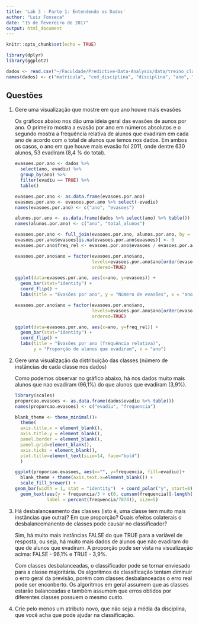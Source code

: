 ```yaml
---
title: 'Lab 3 - Parte 1: Entendendo os Dados'
author: "Luiz Fonseca"
date: "15 de fevereiro de 2017"
output: html_document
---
```


```r
knitr::opts_chunk$set(echo = TRUE)
```


```r
library(dplyr)
library(ggplot2)

dados <- read.csv("~/Faculdade/Predictive-Data-Analysis/data/treino_classificacao.csv")
names(dados) <- c("matricula", "cod_disciplina", "disciplina", "ano", "periodo", "media", "evadiu")
```

## Questões
<ol>
<li>Gere uma visualização que mostre em que ano houve mais evasões </li>

Os gráficos abaixo nos dão uma ideia geral das evasões de aunos por ano. O primeiro mostra a evasão por ano em números absolutos e o segundo mostra a frequência relativa de alunos que evadiram em cada ano de acordo com o total de alunos que temos nos dados. Em ambos os casos, o ano em que houve mais evasão foi 2011, onde dentre 630 alunos, 53 evadiram (8,4 % do total).

```r
evasoes.por.ano <- dados %>% 
  select(ano, evadiu) %>%
  group_by(ano) %>%
  filter(evadiu == TRUE) %>%
  table()

evasoes.por.ano <- as.data.frame(evasoes.por.ano)
evasoes.por.ano <- evasoes.por.ano %>% select(-evadiu)
names(evasoes.por.ano) <- c("ano", "evasoes")

alunos.por.ano <- as.data.frame(dados %>% select(ano) %>% table())
names(alunos.por.ano) <- c("ano", "total_alunos")

evasoes.por.ano <- full_join(evasoes.por.ano, alunos.por.ano, by = "ano") 
evasoes.por.ano$evasoes[is.na(evasoes.por.ano$evasoes)] <- 0
evasoes.por.ano$freq_rel <- evasoes.por.ano$evasoes / evasoes.por.ano$total_alunos

evasoes.por.ano$ano = factor(evasoes.por.ano$ano,
                             levels=evasoes.por.ano$ano[order(evasoes.por.ano$evasoes)],
                             ordered=TRUE)

ggplot(data=evasoes.por.ano, aes(x=ano, y=evasoes)) +
  geom_bar(stat="identity") + 
  coord_flip() +
  labs(title = "Evasões por ano", y = "Número de evasões", x = "ano")

evasoes.por.ano$ano = factor(evasoes.por.ano$ano,
                             levels=evasoes.por.ano$ano[order(evasoes.por.ano$freq_rel)],
                             ordered=TRUE)

ggplot(data=evasoes.por.ano, aes(x=ano, y=freq_rel)) +
  geom_bar(stat="identity") + 
  coord_flip() +
  labs(title = "Evasões por ano (frequência relativa)",
       y = "Proporção de alunos que evadiram", x = "ano")

```

<li> Gere uma visualização da distribuição das classes (número de instâncias de cada classe nos dados) </li>

Como podemos observar no gráfico abaixo, há nos dados muito mais alunos que nao evadiram (96,1%) do que alunos que evadiram (3,9%).
```r
library(scales)
proporcao.evasoes <- as.data.frame(dados$evadiu %>% table())
names(proporcao.evasoes) <- c("evadiu", "frequencia")

blank_theme <- theme_minimal()+
  theme(
  axis.title.x = element_blank(),
  axis.title.y = element_blank(),
  panel.border = element_blank(),
  panel.grid=element_blank(),
  axis.ticks = element_blank(),
  plot.title=element_text(size=14, face="bold")
  )

ggplot(proporcao.evasoes, aes(x="", y=frequencia, fill=evadiu))+
  blank_theme + theme(axis.text.x=element_blank()) +
  scale_fill_brewer() +
geom_bar(width = 1, stat = "identity")  + coord_polar("y", start=0) +
  geom_text(aes(y = frequencia/3 + c(0, cumsum(frequencia)[-length(frequencia)]), 
            label = percent(frequencia/7874)), size=5)
```

<li>Há desbalanceamento das classes (isto é, uma classe tem muito mais instâncias que outra)? Em que proporção? Quais efeitos colaterais o desbalancemanento de classes pode causar no classificador?</li>

<p>Sim, há muito mais instâncias FALSE do que TRUE para a variável de resposta, ou seja, há muito mais dados de alunos que não evadiram do que de alunos que evadiram. A proporção pode ser vista na visualização acima: FALSE - 96,1% e TRUE - 3,9%. </p>

<p>Com classes desbalanceadas, o classificador pode se tornar enviesado para a classe majoritária. Os algoritmos de classificação tentam diminuir o erro geral da previsão, porém com classes desbalanceadas o erro real pode ser enconberto. Os algoritmos em geral assumem que as classes estarão balanceadas e também assumem que erros obtidos por diferentes classes possuem o mesmo custo. </p>

<li>Crie pelo menos um atributo novo, que não seja a média da disciplina, que você acha que pode ajudar na classificação. </li>


</ol>